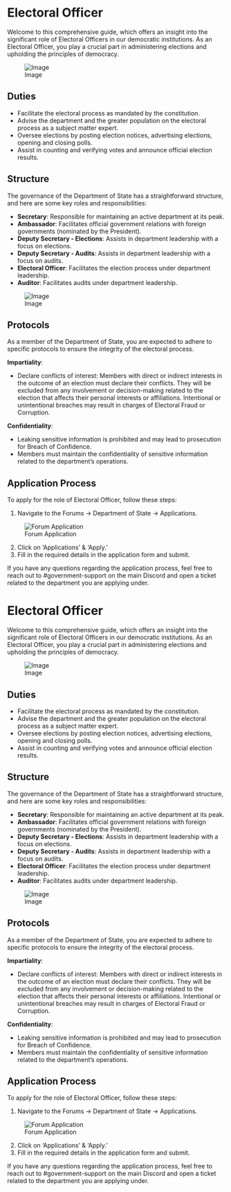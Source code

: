<span id="electoral-officer"></span>
= Electoral Officer =

Welcome to this comprehensive guide, which offers an insight into the significant role of Electoral Officers in our democratic institutions. As an Electoral Officer, you play a crucial part in administering elections and upholding the principles of democracy.

<div class="figure">

[[File:https://media.discordapp.net/attachments/838356841217916989/1165658730113806388/2022-06-17_00.38.35.png?ex=6547a74a&is=6535324a&hm=aa292b8ccf7c44ded6f058cbe6034676ec06ec0307d913dcb8d7d2385b2114d1&=&width=1266&height=671|Image]]

</div>
<span id="duties"></span>
== Duties ==

* Facilitate the electoral process as mandated by the constitution.
* Advise the department and the greater population on the electoral process as a subject matter expert.
* Oversee elections by posting election notices, advertising elections, opening and closing polls.
* Assist in counting and verifying votes and announce official election results.

<span id="structure"></span>
== Structure ==

The governance of the Department of State has a straightforward structure, and here are some key roles and responsibilities:

* '''Secretary''': Responsible for maintaining an active department at its peak.
* '''Ambassador''': Facilitates official government relations with foreign governments (nominated by the President).
* '''Deputy Secretary - Elections''': Assists in department leadership with a focus on elections.
* '''Deputy Secretary - Audits''': Assists in department leadership with a focus on audits.
* '''Electoral Officer''': Facilitates the election process under department leadership.
* '''Auditor''': Facilitates audits under department leadership.

<div class="figure">

[[File:https://media.discordapp.net/attachments/838356841217916989/1165664194079764590/2022-06-17_00.41.18.png?ex=6547ac60&is=65353760&hm=8299a033ee86e0aa9922d198468116ee4057f681ad708d230d53aee22c600001&=&width=1266&height=671|Image]]

</div>
<span id="protocols"></span>
== Protocols ==

As a member of the Department of State, you are expected to adhere to specific protocols to ensure the integrity of the electoral process.

'''Impartiality''':

* Declare conflicts of interest: Members with direct or indirect interests in the outcome of an election must declare their conflicts. They will be excluded from any involvement or decision-making related to the election that affects their personal interests or affiliations. Intentional or unintentional breaches may result in charges of Electoral Fraud or Corruption.

'''Confidentiality''':

* Leaking sensitive information is prohibited and may lead to prosecution for Breach of Confidence.
* Members must maintain the confidentiality of sensitive information related to the department’s operations.

<span id="application-process"></span>
== Application Process ==

To apply for the role of Electoral Officer, follow these steps:

# Navigate to the Forums -&gt; Department of State -&gt; Applications.

<div class="figure">

[[File:https://i.imgur.com/X1fE5xe.png|Forum Application]]

</div>
<ol start="2" style="list-style-type: decimal;">
<li><p>Click on ‘Applications’ &amp; ‘Apply.’</p></li>
<li><p>Fill in the required details in the application form and submit.</p></li></ol>

If you have any questions regarding the application process, feel free to reach out to #government-support on the main Discord and open a ticket related to the department you are applying under.

<span id="electoral-officer-1"></span>
= Electoral Officer =

Welcome to this comprehensive guide, which offers an insight into the significant role of Electoral Officers in our democratic institutions. As an Electoral Officer, you play a crucial part in administering elections and upholding the principles of democracy.

<div class="figure">

[[File:https://media.discordapp.net/attachments/838356841217916989/1165658730113806388/2022-06-17_00.38.35.png?ex=6547a74a&is=6535324a&hm=aa292b8ccf7c44ded6f058cbe6034676ec06ec0307d913dcb8d7d2385b2114d1&=&width=1266&height=671|Image]]

</div>
<span id="duties-1"></span>
== Duties ==

* Facilitate the electoral process as mandated by the constitution.
* Advise the department and the greater population on the electoral process as a subject matter expert.
* Oversee elections by posting election notices, advertising elections, opening and closing polls.
* Assist in counting and verifying votes and announce official election results.

<span id="structure-1"></span>
== Structure ==

The governance of the Department of State has a straightforward structure, and here are some key roles and responsibilities:

* '''Secretary''': Responsible for maintaining an active department at its peak.
* '''Ambassador''': Facilitates official government relations with foreign governments (nominated by the President).
* '''Deputy Secretary - Elections''': Assists in department leadership with a focus on elections.
* '''Deputy Secretary - Audits''': Assists in department leadership with a focus on audits.
* '''Electoral Officer''': Facilitates the election process under department leadership.
* '''Auditor''': Facilitates audits under department leadership.

<div class="figure">

[[File:https://media.discordapp.net/attachments/838356841217916989/1165664194079764590/2022-06-17_00.41.18.png?ex=6547ac60&is=65353760&hm=8299a033ee86e0aa9922d198468116ee4057f681ad708d230d53aee22c600001&=&width=1266&height=671|Image]]

</div>
<span id="protocols-1"></span>
== Protocols ==

As a member of the Department of State, you are expected to adhere to specific protocols to ensure the integrity of the electoral process.

'''Impartiality''':

* Declare conflicts of interest: Members with direct or indirect interests in the outcome of an election must declare their conflicts. They will be excluded from any involvement or decision-making related to the election that affects their personal interests or affiliations. Intentional or unintentional breaches may result in charges of Electoral Fraud or Corruption.

'''Confidentiality''':

* Leaking sensitive information is prohibited and may lead to prosecution for Breach of Confidence.
* Members must maintain the confidentiality of sensitive information related to the department’s operations.

<span id="application-process-1"></span>
== Application Process ==

To apply for the role of Electoral Officer, follow these steps:

# Navigate to the Forums -&gt; Department of State -&gt; Applications.

<div class="figure">

[[File:https://i.imgur.com/X1fE5xe.png|Forum Application]]

</div>
<ol start="2" style="list-style-type: decimal;">
<li><p>Click on ‘Applications’ &amp; ‘Apply.’</p></li>
<li><p>Fill in the required details in the application form and submit.</p></li></ol>

If you have any questions regarding the application process, feel free to reach out to #government-support on the main Discord and open a ticket related to the department you are applying under.
